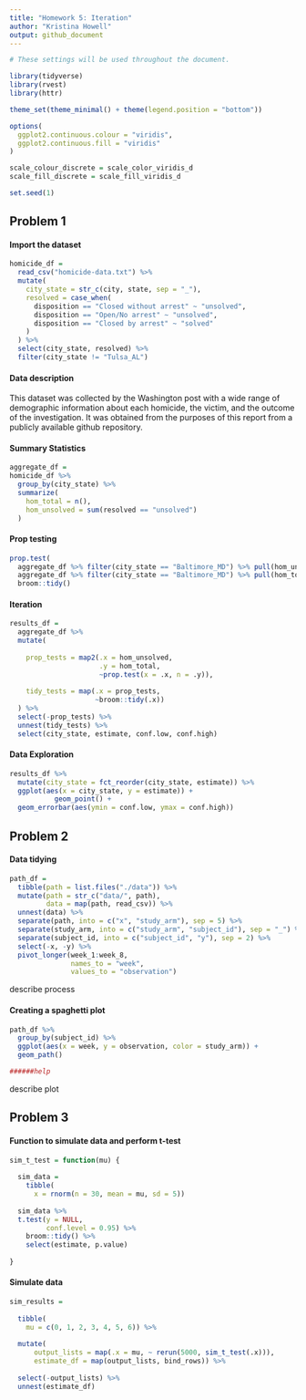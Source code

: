 ```yaml
---
title: "Homework 5: Iteration"
author: "Kristina Howell"
output: github_document
---
```


```r
# These settings will be used throughout the document.

library(tidyverse)
library(rvest)
library(httr)

theme_set(theme_minimal() + theme(legend.position = "bottom"))

options(
  ggplot2.continuous.colour = "viridis", 
  ggplot2.continuous.fill = "viridis"
)

scale_colour_discrete = scale_color_viridis_d
scale_fill_discrete = scale_fill_viridis_d

set.seed(1)
```

## Problem 1

#### Import the dataset

```r
homicide_df = 
  read_csv("homicide-data.txt") %>% 
  mutate(
    city_state = str_c(city, state, sep = "_"),
    resolved = case_when(
      disposition == "Closed without arrest" ~ "unsolved",
      disposition == "Open/No arrest" ~ "unsolved",
      disposition == "Closed by arrest" ~ "solved"
    )
  ) %>% 
  select(city_state, resolved) %>% 
  filter(city_state != "Tulsa_AL")
```

#### Data description

This dataset was collected by the Washington post with a wide range of demographic information about each homicide, the victim, and the outcome of the investigation. It was obtained from the purposes of this report from a publicly available github repository. 

#### Summary Statistics 

```r
aggregate_df = 
homicide_df %>% 
  group_by(city_state) %>% 
  summarize(
    hom_total = n(), 
    hom_unsolved = sum(resolved == "unsolved")
  )
```

#### Prop testing

```r
prop.test(
  aggregate_df %>% filter(city_state == "Baltimore_MD") %>% pull(hom_unsolved), 
  aggregate_df %>% filter(city_state == "Baltimore_MD") %>% pull(hom_total)) %>% 
  broom::tidy()
```

#### Iteration

```r
results_df = 
  aggregate_df %>% 
  mutate(
    
    prop_tests = map2(.x = hom_unsolved, 
                      .y = hom_total, 
                      ~prop.test(x = .x, n = .y)), 
    
    tidy_tests = map(.x = prop_tests, 
                     ~broom::tidy(.x))
  ) %>% 
  select(-prop_tests) %>% 
  unnest(tidy_tests) %>% 
  select(city_state, estimate, conf.low, conf.high)
```

#### Data Exploration

```r
results_df %>% 
  mutate(city_state = fct_reorder(city_state, estimate)) %>% 
  ggplot(aes(x = city_state, y = estimate)) +
           geom_point() +
  geom_errorbar(aes(ymin = conf.low, ymax = conf.high))
```


## Problem 2

#### Data tidying

```r
path_df = 
  tibble(path = list.files("./data")) %>% 
  mutate(path = str_c("data/", path),
         data = map(path, read_csv)) %>% 
  unnest(data) %>% 
  separate(path, into = c("x", "study_arm"), sep = 5) %>% 
  separate(study_arm, into = c("study_arm", "subject_id"), sep = "_") %>% 
  separate(subject_id, into = c("subject_id", "y"), sep = 2) %>% 
  select(-x, -y) %>% 
  pivot_longer(week_1:week_8, 
               names_to = "week",
               values_to = "observation")
```

describe process

#### Creating a spaghetti plot

```r
path_df %>% 
  group_by(subject_id) %>% 
  ggplot(aes(x = week, y = observation, color = study_arm)) +
  geom_path()

######help
```

describe plot

## Problem 3

#### Function to simulate data and perform t-test

```r
sim_t_test = function(mu) {
  
  sim_data =   
    tibble(
      x = rnorm(n = 30, mean = mu, sd = 5))
  
  sim_data %>% 
  t.test(y = NULL, 
         conf.level = 0.95) %>% 
    broom::tidy() %>% 
    select(estimate, p.value)
  
}

```

#### Simulate data

```r

sim_results = 
  
  tibble(
    mu = c(0, 1, 2, 3, 4, 5, 6)) %>% 
  
  mutate(
      output_lists = map(.x = mu, ~ rerun(5000, sim_t_test(.x))), 
      estimate_df = map(output_lists, bind_rows)) %>% 
  
  select(-output_lists) %>% 
  unnest(estimate_df)
```










